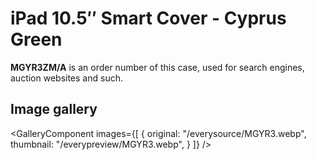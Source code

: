 
# iPad 10.5″ Smart Cover - Cyprus Green

<Callout type='info' emoji='👉🏻'>**MGYR3ZM/A** is an order number of this case, used for search engines, auction websites and such.</Callout>

## Image gallery

<GalleryComponent
    images={[
      {
        original: "/everysource/MGYR3.webp",
        thumbnail: "/everypreview/MGYR3.webp",
      }
    ]}
  />
